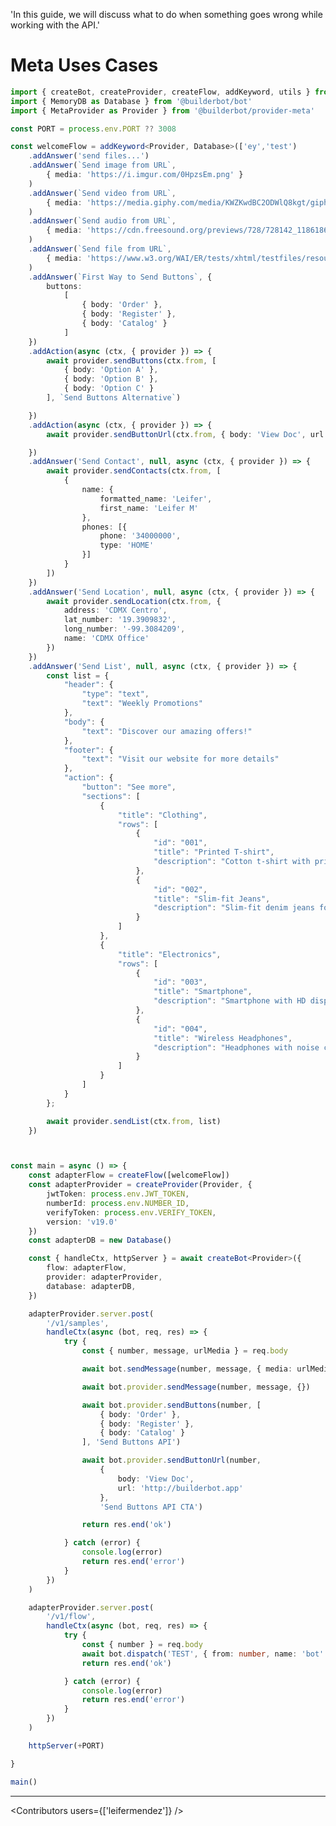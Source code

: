 
  'In this guide, we will discuss what to do when something goes wrong while working with the API.'

# Meta Uses Cases

```ts
import { createBot, createProvider, createFlow, addKeyword, utils } from '@builderbot/bot'
import { MemoryDB as Database } from '@builderbot/bot'
import { MetaProvider as Provider } from '@builderbot/provider-meta'

const PORT = process.env.PORT ?? 3008

const welcomeFlow = addKeyword<Provider, Database>(['ey','test')
    .addAnswer('send files...')
    .addAnswer(`Send image from URL`,
        { media: 'https://i.imgur.com/0HpzsEm.png' }
    )
    .addAnswer(`Send video from URL`,
        { media: 'https://media.giphy.com/media/KWZKwdBC2ODWlQ8kgt/giphy.mp4' }
    )
    .addAnswer(`Send audio from URL`,
        { media: 'https://cdn.freesound.org/previews/728/728142_11861866-lq.mp3' }
    )
    .addAnswer(`Send file from URL`,
        { media: 'https://www.w3.org/WAI/ER/tests/xhtml/testfiles/resources/pdf/dummy.pdf' }
    )
    .addAnswer(`First Way to Send Buttons`, {
        buttons:
            [
                { body: 'Order' },
                { body: 'Register' },
                { body: 'Catalog' }
            ]
    })
    .addAction(async (ctx, { provider }) => {
        await provider.sendButtons(ctx.from, [
            { body: 'Option A' },
            { body: 'Option B' },
            { body: 'Option C' }
        ], `Send Buttons Alternative`)

    })
    .addAction(async (ctx, { provider }) => {
        await provider.sendButtonUrl(ctx.from, { body: 'View Doc', url: 'https://builderbot.vercel.app' }, `Send Buttons URL`)

    })
    .addAnswer('Send Contact', null, async (ctx, { provider }) => {
        await provider.sendContacts(ctx.from, [
            {
                name: {
                    formatted_name: 'Leifer',
                    first_name: 'Leifer M'
                },
                phones: [{
                    phone: '34000000',
                    type: 'HOME'
                }]
            }
        ])
    })
    .addAnswer('Send Location', null, async (ctx, { provider }) => {
        await provider.sendLocation(ctx.from, {
            address: 'CDMX Centro',
            lat_number: '19.3909832',
            long_number: '-99.3084209',
            name: 'CDMX Office'
        })
    })
    .addAnswer('Send List', null, async (ctx, { provider }) => {
        const list = {
            "header": {
                "type": "text",
                "text": "Weekly Promotions"
            },
            "body": {
                "text": "Discover our amazing offers!"
            },
            "footer": {
                "text": "Visit our website for more details"
            },
            "action": {
                "button": "See more",
                "sections": [
                    {
                        "title": "Clothing",
                        "rows": [
                            {
                                "id": "001",
                                "title": "Printed T-shirt",
                                "description": "Cotton t-shirt with printed design"
                            },
                            {
                                "id": "002",
                                "title": "Slim-fit Jeans",
                                "description": "Slim-fit denim jeans for men and women"
                            }
                        ]
                    },
                    {
                        "title": "Electronics",
                        "rows": [
                            {
                                "id": "003",
                                "title": "Smartphone",
                                "description": "Smartphone with HD display and high-resolution camera"
                            },
                            {
                                "id": "004",
                                "title": "Wireless Headphones",
                                "description": "Headphones with noise cancellation and Bluetooth connectivity"
                            }
                        ]
                    }
                ]
            }
        };

        await provider.sendList(ctx.from, list)
    })



const main = async () => {
    const adapterFlow = createFlow([welcomeFlow])
    const adapterProvider = createProvider(Provider, {
        jwtToken: process.env.JWT_TOKEN,
        numberId: process.env.NUMBER_ID,
        verifyToken: process.env.VERIFY_TOKEN,
        version: 'v19.0'
    })
    const adapterDB = new Database()

    const { handleCtx, httpServer } = await createBot<Provider>({
        flow: adapterFlow,
        provider: adapterProvider,
        database: adapterDB,
    })

    adapterProvider.server.post(
        '/v1/samples',
        handleCtx(async (bot, req, res) => {
            try {
                const { number, message, urlMedia } = req.body

                await bot.sendMessage(number, message, { media: urlMedia ?? null })

                await bot.provider.sendMessage(number, message, {})

                await bot.provider.sendButtons(number, [
                    { body: 'Order' },
                    { body: 'Register' },
                    { body: 'Catalog' }
                ], 'Send Buttons API')

                await bot.provider.sendButtonUrl(number,
                    {
                        body: 'View Doc',
                        url: 'http://builderbot.app'
                    },
                    'Send Buttons API CTA')

                return res.end('ok')

            } catch (error) {
                console.log(error)
                return res.end('error')
            }
        })
    )

    adapterProvider.server.post(
        '/v1/flow',
        handleCtx(async (bot, req, res) => {
            try {
                const { number } = req.body
                await bot.dispatch('TEST', { from: number, name: 'bot' })
                return res.end('ok')

            } catch (error) {
                console.log(error)
                return res.end('error')
            }
        })
    )

    httpServer(+PORT)

}

main()
```

----

<Guides />

<Resources />

<Contributors users={['leifermendez']} />